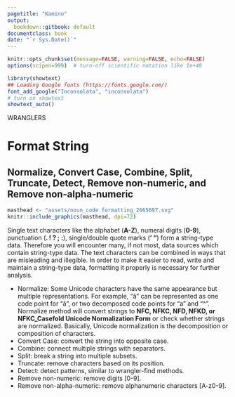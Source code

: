 ```yaml
---
pagetitle: "Kamino"
output:
  bookdown::gitbook: default
documentclass: book
date: "`r Sys.Date()`"
---
```


```r

knitr::opts_chunk$set(message=FALSE, warning=FALSE, echo=FALSE)
options(scipen=999)  # turn-off scientific notation like 1e+48

library(showtext)
## Loading Google fonts (https://fonts.google.com/)
font_add_google("Inconsolata", "inconsolata")
# turn on showtext
showtext_auto()

```

WRANGLERS 

# Format String
## Normalize, Convert Case, Combine, Split, Truncate, Detect, Remove non-numeric, and Remove non-alpha-numeric


```r

masthead <- "assets/noun_code formatting_2665697.svg"
knitr::include_graphics(masthead, dpi=72)

```

Single text characters like the alphabet (__A-Z__), numeral digits (__0-9__), punctuation (__. ! ? ; :__), single/double quote marks (__' "__) form a string-type data. Therefore you will encounter many, if not most, data sources which contain string-type data. The text characters can be combined in ways that are misleading and illegible. In order to make it easier to read, write and maintain a string-type data, formatting it properly is necessary for further analysis.

* Normalize: Some Unicode characters have the same appearance but multiple representations. For example, "â" can be represented as one code point for "â", or two decomposed code points for "a" and "^". Normalize method will convert strings to __NFC, NFKC, NFD, NFKD, or NFKC_Casefold Unicode Normalization Form__ or check whether strings are normalized. Basically, Unicode normalization is the decomposition or composition of characters.
* Convert Case: convert the string into opposite case.
* Combine: connect multiple strings with separators.
* Split: break a string into multiple subsets.
* Truncate: remove characters based on its position.
* Detect: detect patterns, similar to wrangler-find methods.
* Remove non-numeric: remove digits [0-9].
* Remove non-alpha-numeric: remove alphanumeric characters [A-z0-9].

